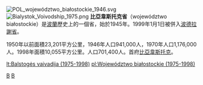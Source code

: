 [[File:POL_województwo_białostockie_1946.svg|thumb]]
[[File:Bialystok_Voivodship_1975.png|thumb]]
'''比亞韋斯托克省'''（województwo białostockie）是[[波蘭|波蘭]]歷史上的一個省，始於1945年。1999年1月1日被併入[[波德拉謝省|波德拉謝省]]。

1950年以前面積23,201平方公里，1946年人口941,000人，1970年人口1,176,000人。1998年面積10,055平方公里。人口701,400人。首府[[比亞韋斯托克|比亞韋斯托克]]。
[[Category:波蘭省份_(1945-1975)|B]]
[[Category:波蘭省份_(1975-1998)|B]]

[[lt:Balstogės_vaivadija_(1975-1998)|lt:Balstogės vaivadija (1975-1998)]]
[[pl:Województwo_białostockie_(1975-1998)|pl:Województwo białostockie (1975-1998)]]